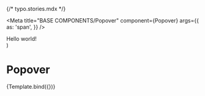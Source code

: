 {/* typo.stories.mdx */}


<Meta
  title="BASE COMPONENTS/Popover"
  component={Popover}
  args={{
    as: 'span',
  }}
/>

  <div>
    <OverlayProvider>
      <Popover {...args}>Hello world!</Popover>
    </OverlayProvider>
  </div>
)

# Popover

<Canvas>
  <Story
    name="Default"
    args={{
      variant: 'p',
    }}
  >
    {Template.bind({})}
  </Story>
</Canvas>
